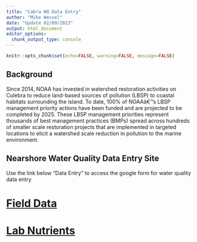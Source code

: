 ```yaml
---
title: "Cabra WQ Data Entry"
author: "Mike Wessel"
date: "Update 02/09/2023"
output: html_document
editor_options: 
  chunk_output_type: console
---
```



```r
knitr::opts_chunk$set(echo=FALSE, warning=FALSE, message=FALSE)
```

## Background

Since 2014, NOAA has invested in watershed restoration activities on Culebra to reduce land-based sources of pollution (LBSP) to coastal habitats surrounding the island.  To date, 100% of NOAAâ€™s LBSP management priority actions have been funded and are projected to be completed by 2025. These LBSP management priorities represent thousands of best management practices (BMPs) spread across hundreds of smaller scale restoration projects that are implemented in targeted locations to elicit a watershed scale reduction in pollution to the marine environment.


## Nearshore Water Quality Data Entry Site

Use the link below "Data Entry" to access the google form for water quality data entry

# [Field Data](https://docs.google.com/forms/d/e/1FAIpQLSd4sNacnMR6bJ9kmtmCmxhOPChgTdoo3RkOXHCMR6f9jJdppg/viewform?vc=0&c=0&w=1&flr=0&dods){target="_blank"}
# [Lab Nutrients](https://docs.google.com/forms/d/e/1FAIpQLSfm5HSBknXw4RCU5gaZ7r8YqQNQS4yuFJ6jkFqlymizEwq8jw/viewform?vc=0&c=0&w=1&flr=0&dods){target="_blank"}

                        






